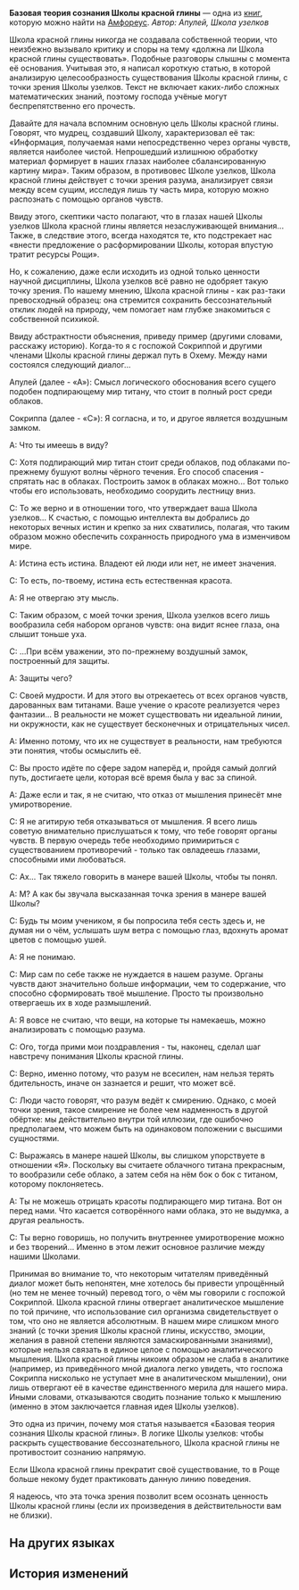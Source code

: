 {{Книга Инфобокс
|id           = 494
|Название     = 
|Изображение  = Предмет Базовая теория сознания Школы красной глины.png
|Мир          = Амфореус
|Томов        = 1
|Автор        = <!--нужно добавить-->
|Описание     = Сочинение мудреца Школы узелков, отстаивающего экзистенциальную значимость Школы красной глины. Серьёзный философский труд.
|Том1         = {{tx}}
|Источник1    = {{tx|Отсутствует источник}}
|Персонажи    = 
|Фракции      = 
}}
'''Базовая теория сознания Школы красной глины''' — одна из [[Книги|книг]], которую можно найти на [[Амфореус]].
<!--
==Получение==
<gallery>
Книга НАЗВАНИЕ.png|НАЗВАНИЕ
Локация НАЗВАНИЕ.png|Расположение на карте. Ближайший пространственный якорь «[[НАЗВАНИЕ]]»
</gallery>
-->
''Автор: Апулей, Школа узелков''

Школа красной глины никогда не создавала собственной теории, что неизбежно вызывало критику и споры на тему «должна ли Школа красной глины существовать». Подобные разговоры слышны с момента её основания. Учитывая это, я написал короткую статью, в которой анализирую целесообразность существования Школы красной глины, с точки зрения Школы узелков. Текст не включает каких-либо сложных математических знаний, поэтому господа учёные могут беспрепятственно его прочесть.

Давайте для начала вспомним основную цель Школы красной глины. Говорят, что мудрец, создавший Школу, характеризовал её так: «Информация, получаемая нами непосредственно через органы чувств, является наиболее чистой. Непрошедший излишнюю обработку материал формирует в наших глазах наиболее сбалансированную картину мира». Таким образом, в противовес Школе узелков, Школа красной глины действует с точки зрения разума, анализирует связи между всем сущим, исследуя лишь ту часть мира, которую можно распознать с помощью органов чувств.

Ввиду этого, скептики часто полагают, что в глазах нашей Школы узелков Школа красной глины является незаслуживающей внимания... Также, в следствие этого, всегда находятся те, кто подстрекает нас «внести предложение о расформировании Школы, которая впустую тратит ресурсы Рощи».

Но, к сожалению, даже если исходить из одной только ценности научной дисциплины, Школа узелков всё равно не одобряет такую точку зрения. По нашему мнению, Школа красной глины - как раз-таки превосходный образец: она стремится сохранить бессознательный отклик людей на природу, чем помогает нам глубже знакомиться с собственной психикой.

Ввиду абстрактности объяснения, приведу пример (другими словами, расскажу историю). Когда-то я с госпожой Сокриппой и другими членами Школы красной глины держал путь в Охему. Между нами состоялся следующий диалог...

Апулей (далее - «А»): Смысл логического обоснования всего сущего подобен подпирающему мир титану, что стоит в полный рост среди облаков.

Сокриппа (далее - «С»): Я согласна, и то, и другое является воздушным замком.

А: Что ты имеешь в виду?

С: Хотя подпирающий мир титан стоит среди облаков, под облаками по-прежнему бушуют волны чёрного течения. Его способ спасения - спрятать нас в облаках. Построить замок в облаках можно... Вот только чтобы его использовать, необходимо соорудить лестницу вниз.

С: То же верно и в отношении того, что утверждает ваша Школа узелков... К счастью, с помощью интеллекта вы добрались до некоторых вечных истин и крепко за них схватились, полагая, что таким образом можно обеспечить сохранность природного ума в изменчивом мире.

А: Истина есть истина. Владеют ей люди или нет, не имеет значения.

С: То есть, по-твоему, истина есть естественная красота.

А: Я не отвергаю эту мысль.

С: Таким образом, с моей точки зрения, Школа узелков всего лишь вообразила себя набором органов чувств: она видит яснее глаза, она слышит тоньше уха.

С: ...При всём уважении, это по-прежнему воздушный замок, построенный для защиты.

А: Защиты чего?

С: Своей мудрости. И для этого вы отрекаетесь от всех органов чувств, дарованных вам титанами. Ваше учение о красоте реализуется через фантазии... В реальности не может существовать ни идеальной линии, ни окружности, как не существует бесконечных и отрицательных чисел.

А: Именно потому, что их не существует в реальности, нам требуются эти понятия, чтобы осмыслить её.

С: Вы просто идёте по сфере задом наперёд и, пройдя самый долгий путь, достигаете цели, которая всё время была у вас за спиной.

А: Даже если и так, я не считаю, что отказ от мышления принесёт мне умиротворение.

С: Я не агитирую тебя отказываться от мышления. Я всего лишь советую внимательно прислушаться к тому, что тебе говорят органы чувств. В первую очередь тебе необходимо примириться с существованием противоречий - только так овладеешь глазами, способными ими любоваться.

С: Ах... Так тяжело говорить в манере вашей Школы, чтобы ты понял.

А: М? А как бы звучала высказанная точка зрения в манере вашей Школы?

С: Будь ты моим учеником, я бы попросила тебя сесть здесь и, не думая ни о чём, услышать шум ветра с помощью глаз, вдохнуть аромат цветов с помощью ушей.

А: Я не понимаю.

С: Мир сам по себе также не нуждается в нашем разуме. Органы чувств дают значительно больше информации, чем то содержание, что способно сформировать твоё мышление. Просто ты произвольно отвергаешь их в ходе размышлений.

А: Я вовсе не считаю, что вещи, на которые ты намекаешь, можно анализировать с помощью разума.

С: Ого, тогда прими мои поздравления - ты, наконец, сделал шаг навстречу понимания Школы красной глины.

С: Верно, именно потому, что разум не всесилен, нам нельзя терять бдительность, иначе он зазнается и решит, что может всё.

С: Люди часто говорят, что разум ведёт к смирению. Однако, с моей точки зрения, такое смирение не более чем надменность в другой обёртке: мы действительно внутри той иллюзии, где ошибочно предполагаем, что можем быть на одинаковом положении с высшими сущностями.

С: Выражаясь в манере нашей Школы, вы слишком упорствуете в отношении «Я». Поскольку вы считаете облачного титана прекрасным, то вообразили себе облако, а затем себя на нём бок о бок с титаном, которому поклоняетесь.

А: Ты не можешь отрицать красоты подпирающего мир титана. Вот он перед нами. Что касается сотворённого нами облака, это не выдумка, а другая реальность.

С: Ты верно говоришь, но получить внутреннее умиротворение можно и без творений... Именно в этом лежит основное различие между нашими Школами.

Принимая во внимание то, что некоторым читателям приведённый диалог может быть непонятен, мне хотелось бы привести упрощённый (но тем не менее точный) перевод того, о чём мы говорили с госпожой Сокриппой. Школа красной глины отвергает аналитическое мышление по той причине, что использование сил организма свидетельствует о том, что оно не является абсолютным. В нашем мире слишком много знаний (с точки зрения Школы красной глины, искусство, эмоции, желания в равной степени являются замаскированными знаниями), которые нельзя связать в единое целое с помощью аналитического мышления. Школа красной глины никоим образом не слаба в аналитике (например, из приведённого мной диалога легко увидеть, что госпожа Сокриппа нисколько не уступает мне в аналитическом мышлении), они лишь отвергают её в качестве единственного мерила для нашего мира. Иными словами, отказываются сводить познание только к мышлению (именно в этом заключается главная идея Школы узелков).

Это одна из причин, почему моя статья называется «Базовая теория сознания Школы красной глины». В логике Школы узелков: чтобы раскрыть существование бессознательного, Школа красной глины не противостоит сознанию напрямую.

Если Школа красной глины прекратит своё существование, то в Роще больше некому будет практиковать данную линию поведения.

Я надеюсь, что эта точка зрения позволит всем осознать ценность Школы красной глины (если их произведения в действительности вам не близки).

==На других языках==
{{На других языках
|en   = Foundations of Erythrokeramism's Theory of Consciousness
|zhs  = 赤陶学派的意识论基础
|zht  = 赤陶學派的意識論基礎
|ja   = 赤陶学派の意識論基礎
|ko   = 에리트로케라모스 학파의 의식론 기초
|es   = Fundamentos de la teoría de la consciencia de la Escuela de Terracota
|fr   = Fondements de la théorie de la conscience de l'Érythrocéramisme
|ru   = Базовая теория сознания Школы красной глины
|th   = พื้นฐานทฤษฎีการรับรู้ ของสำนักภาชนะจิต
|vi   = Cơ Sở Ý Thức Luận Của Học Phái Gốm Đỏ
|de   = Die Grundlagen der Bewusstseinstheorie des Erythrokeramismus
|id   = Dasar Teori Kesadaran Sekolah Terakota
|pt   = Fundamentos da Teoria da Consciência do Eritroqueramismo
}}

==История изменений==
{{История изменений|3.1}}